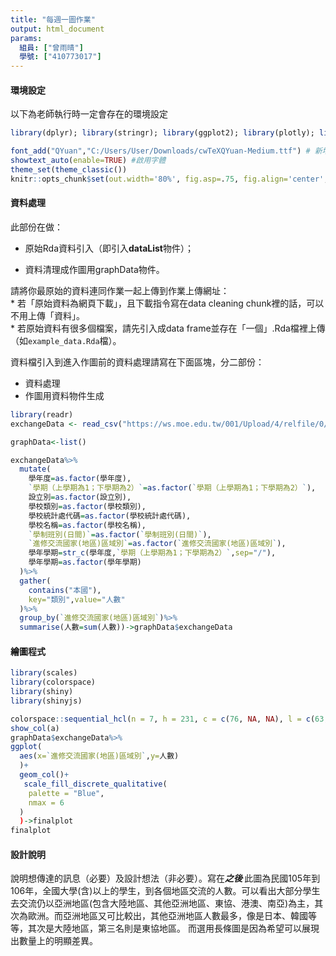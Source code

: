 ```yaml
---
title: "每週一圖作業"
output: html_document
params:
  組員: ["曾雨晴"]  
  學號: ["410773017"]
---
```


#### 環境設定

以下為老師執行時一定會存在的環境設定
```r
library(dplyr); library(stringr); library(ggplot2); library(plotly); library(lubridate); library(readr); library(tidyr); library(showtext)

font_add("QYuan","C:/Users/User/Downloads/cwTeXQYuan-Medium.ttf") # 新增字體
showtext_auto(enable=TRUE) #啟用字體
theme_set(theme_classic())
knitr::opts_chunk$set(out.width='80%', fig.asp=.75, fig.align='center', fig.showtext=T)
```

#### 資料處理

此部份在做：

  * 原始Rda資料引入（即引入**dataList**物件）；
  
  * 資料清理成作圖用graphData物件。

請將你最原始的資料連同作業一起上傳到作業上傳網址：  
  * 若「原始資料為網頁下載」，且下載指令寫在data cleaning chunk裡的話，可以不用上傳「資料」。  
  * 若原始資料有很多個檔案，請先引入成data frame並存在「一個」.Rda檔裡上傳（如`example_data.Rda`檔）。  

資料檔引入到進入作圖前的資料處理請寫在下面區塊，分二部份：

  * 資料處理  
  * 作圖用資料物件生成
  
```r
library(readr)
exchangeData <- read_csv("https://ws.moe.edu.tw/001/Upload/4/relfile/0/4741/03e37384-89d5-443f-9915-5735748e280c.csv", locale = locale(encoding = "BIG5"))

graphData<-list()

exchangeData%>%
  mutate(
    學年度=as.factor(學年度),
    `學期（上學期為1；下學期為2）`=as.factor(`學期（上學期為1；下學期為2）`),
    設立別=as.factor(設立別),
    學校類別=as.factor(學校類別),
    學校統計處代碼=as.factor(學校統計處代碼),
    學校名稱=as.factor(學校名稱),
    `學制班別(日間)`=as.factor(`學制班別(日間)`),
    `進修交流國家(地區)區域別`=as.factor(`進修交流國家(地區)區域別`),
    學年學期=str_c(學年度,`學期（上學期為1；下學期為2）`,sep="/"),
    學年學期=as.factor(學年學期)
  )%>%
  gather(
    contains("本國"),
    key="類別",value="人數"
  )%>%
  group_by(`進修交流國家(地區)區域別`)%>%
  summarise(人數=sum(人數))->graphData$exchangeData
```

#### 繪圖程式

```r
library(scales)
library(colorspace)
library(shiny)
library(shinyjs)

colorspace::sequential_hcl(n = 7, h = 231, c = c(76, NA, NA), l = c(63, 100), power = 1.15, register = "Blue")->a
show_col(a)
graphData$exchangeData%>%
ggplot(
  aes(x=`進修交流國家(地區)區域別`,y=人數)
  )+
  geom_col()+
   scale_fill_discrete_qualitative(
    palette = "Blue", 
    nmax = 6
  )
  )->finalplot
finalplot
```

#### 設計說明
說明想傳達的訊息（必要）及設計想法（非必要）。寫在***之後
*** 
此圖為民國105年到106年，全國大學(含)以上的學生，到各個地區交流的人數。可以看出大部分學生去交流仍以亞洲地區(包含大陸地區、其他亞洲地區、東協、港澳、南亞)為主，其次為歐洲。而亞洲地區又可比較出，其他亞洲地區人數最多，像是日本、韓國等等，其次是大陸地區，第三名則是東協地區。
而選用長條圖是因為希望可以展現出數量上的明顯差異。

